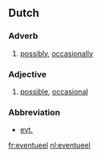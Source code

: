 ==Dutch==

===Adverb===
{{infl|nl|adverb}}

# [[possibly]], [[occasionally]]

===Adjective===
{{infl|nl|adjective|declined|eventuele}}

# [[possible]], [[occasional]]

===Abbreviation===
* [[evt.]]

[[fr:eventueel]]
[[nl:eventueel]]